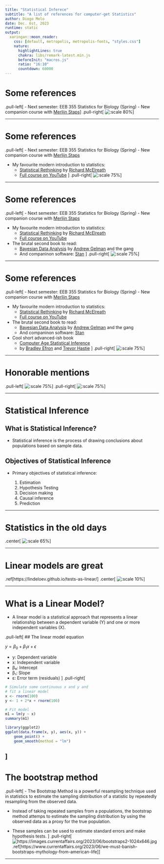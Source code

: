 ```yaml
---
title: "Statistical Inferece"
subtitle: "A list of references for computer-get Statistics" 
author: Diogo Melo
date: Dec. 6st, 2023
runtime: static
output:
  xaringan::moon_reader:
    css: [default, metropolis, metropolis-fonts, "styles.css"]
    nature:
      highlightLines: true
      chakra: libs/remark-latest.min.js
      beforeInit: "macros.js"
      ratio: "16:10"
      countdown: 60000
---
```


# Some references

.pull-left[
- Next semester: EEB 355 Statistics for Biology (Spring)
    - New companion course with [Merlijn Staps](https://merlijnstaps.nl/)
]
.pull-right[
  ![:scale 80%](figures/EEB355.svg)
]

---

# Some references

.pull-left[
- Next semester: EEB 355 Statistics for Biology (Spring)
    - New companion course with [Merlijn Staps](https://merlijnstaps.nl/)

- My favourite modern introduction to statistics:
    - [Statistical Rethinking](https://xcelab.net/rm/statistical-rethinking/) by [Richard McElreath](https://xcelab.net/)
    - [Full course on YouTube](https://www.youtube.com/watch?v=FdnMWdICdRs&list=PLDcUM9US4XdPz-KxHM4XHt7uUVGWWVSus&ab_channel=RichardMcElreath)
]
.pull-right[
  ![:scale 75%](figures/rethinking_book.jpg)
]

---


# Some references

.pull-left[
- Next semester: EEB 355 Statistics for Biology (Spring)
    - New companion course with [Merlijn Staps](https://merlijnstaps.nl/)

- My favourite modern introduction to statistics:
    - [Statistical Rethinking](https://xcelab.net/rm/statistical-rethinking/) by [Richard McElreath](https://xcelab.net/)
    - [Full course on YouTube](https://www.youtube.com/watch?v=FdnMWdICdRs&list=PLDcUM9US4XdPz-KxHM4XHt7uUVGWWVSus&ab_channel=RichardMcElreath)

- The brutal second book to read:
  - [Bayesian Data Analysis](http://www.stat.columbia.edu/~gelman/book/) by [Andrew Gelman](http://www.stat.columbia.edu/~gelman/) and the gang
  - And companinon software: [Stan](https://mc-stan.org/)
]
.pull-right[
  ![:scale 75%](figures/BDA.jpeg)
]

---

# Some references

.pull-left[
- Next semester: EEB 355 Statistics for Biology (Spring)
    - New companion course with [Merlijn Staps](https://merlijnstaps.nl/)

- My favourite modern introduction to statistics:
    - [Statistical Rethinking](https://xcelab.net/rm/statistical-rethinking/) by [Richard McElreath](https://xcelab.net/)
    - [Full course on YouTube](https://www.youtube.com/watch?v=FdnMWdICdRs&list=PLDcUM9US4XdPz-KxHM4XHt7uUVGWWVSus&ab_channel=RichardMcElreath)

- The brutal second book to read:
  - [Bayesian Data Analysis](http://www.stat.columbia.edu/~gelman/book/) by [Andrew Gelman](http://www.stat.columbia.edu/~gelman/) and the gang
  - And companinon software: [Stan](https://mc-stan.org/)

- Cool short advanced-ish book
  - [Computer Age Statistical Inference](https://hastie.su.domains/CASI/)
  - by [Bradley Efron](https://statistics.stanford.edu/people/bradley-efron) and [Trevor Hastie](https://web.stanford.edu/~hastie/)
]
.pull-right[
  ![:scale 75%](figures/computer_age.jpeg)
]

---

# Honorable mentions

.pull-left[
  ![:scale 75%](figures/the_effect.png)
]
.pull-right[
  ![:scale 75%](figures/primer.jpeg)
]

---

# Statistical Inference

## What is Statistical Inference?

- Statistical inference is the process of drawing conclusions about populations based on sample data.

## Objectives of Statistical Inference

- Primary objectives of statistical inference:

  1. Estimation
  2. Hypothesis Testing
  3. Decision making
  1. Causal inference
  1. Prediction

---

# Statistics in the old days

.center[
![:scale 65%](figures/flowchart.png)
]

---

# Linear models are great

.ref[https://lindeloev.github.io/tests-as-linear/]
.center[
    ![:scale 10%](figures/linear.svg)
]

---


# What is a Linear Model?

- A linear model is a statistical approach that represents a linear relationship between a dependent variable (Y) and one or more independent variables (X).

.pull-left[
## The linear model equation
  
$y = \beta_0 + \beta_1 x + \epsilon$
  
  - y: Dependent variable
  - x: Independent variable
  - β₀: Intercept
  - β₁: Slope
  - ε: Error term (residuals)
]
.pull-right[
```r
# Simulate some continuous x and y and 
# fit a linear model
x <- rnorm(100)
y <- 1 + 2*x + rnorm(100)

# Fit model
m1 = lm(y ~ x)
summary(m1)

library(ggplot2)
ggplot(data.frame(x, y), aes(x, y)) + 
    geom_point() + 
    geom_smooth(method = "lm")
```
]
---

# The bootstrap method

.pull-left[
- The Bootstrap Method is a powerful resampling technique used in statistics to estimate the sampling distribution of a statistic by repeatedly resampling from the observed data.

- Instead of taking repeated samples from a populations, the bootstrap method attemps to estimate the sampling distribution by using the observed data as a proxy for the true population.

- These samples can be used to estimate standard errors and make hypothesis tests.
]
.pull-right[
![https://images.currentaffairs.org/2023/06/bootstraps2-1024x646.jpg](https://images.currentaffairs.org/2023/06/bootstraps2-1024x646.jpg)
.ref[https://www.currentaffairs.org/2023/06/we-must-banish-bootstraps-mythology-from-american-life]
]

---

